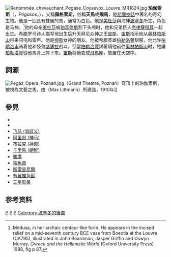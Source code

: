 {{noteTA
|1=zh-cn: 珀伽索斯; zh-tw:佩加索斯;
}}
{{redirect|飞马}}
{{Infobox deity
  | type             = Greek
  | name             = 珀伽索斯
  | image            = The-Winged-Horse.jpg
  | image_size       = 
  | alt              = 
  | caption          = '''神駒騰飛圖'''<br/>柏勒洛豐（Bellerophon）駕馭珀伽索斯（1914）
  | god_of           = 天空
}}
[[File:Renommée_chevauchant_Pegase_Coysevox_Louvre_MR1824.jpg|left]]
'''珀伽索斯'''（{{lang-grc|Πήγασος}}，''Pégasos''，{{lang-la|''Pegasus''}}），又稱'''佩格索斯'''，俗稱'''天馬'''或'''飛馬'''，是[[希臘神話|希臘神話]]中著名的奇幻生物。他是一匹長有雙翼的馬，通常为白色。他是[[美杜莎|美杜莎]]與海神[[波塞冬|波塞冬]]所生，角色是马神。<ref>Medusa, in her archaic centaur-like form. He appears in the incised relief on a mid-seventh century BCE vase from Boeotia at the Louvre (CA795), illustrated in John Boardman, Jasper Griffin and Oswyn Murray, ''Greece and the Hellenistic World'' (Oxford University Press) 1988, fig p 87.</ref>他的母亲[[美杜莎|美杜莎]]被[[珀耳修斯|珀耳修斯]]割下头颅时，他和兄弟巨人[[克律薩俄耳|克律薩俄耳]]一起出生。希腊罗马诗人描写他出生后升天拜见众神之王[[宙斯|宙斯]]，[[宙斯|宙斯]]指示他从[[奥林帕斯山|奥林帕斯山]]带来闪电和雷声。他是[[缪斯|缪斯]]女神的朋友。他被希腊英雄[[柏勒洛豐|柏勒洛豐]]馴服，他允许[[柏勒洛丰|柏勒洛丰]]骑着他和怪兽[[喀邁拉|喀邁拉]]战斗。但當[[柏勒洛豐|柏勒洛豐]]試著騎他前往[[奥林帕斯山|奥林帕斯山]]时，牠讓[[柏勒洛豐|柏勒洛豐]]從他馬背上摔下來。[[宙斯|宙斯]]将他变成[[飛馬座|飛馬座]]，放置在天空中。

== 詞源 ==
[[File:Pegaz_Opera_Poznań.jpg|thumb]]（Grand Theatre, Poznań）穹頂上的珀伽索斯，被視為文藝之馬，由{{link-en|马克斯·利特曼|Max Littmann}}（Max Littmann）所建造，1910年]]

== 參見 ==
* {{le|神话中的混血生物|Hybrid creatures in mythology}}
* {{le|神话中混血生物列表|List of hybrid creatures in mythology}}
* [[飞马_(消歧义)|飞马 (消歧义)]]
* [[阿里翁_(神马)|阿里翁 (神马)]]
* [[布拉克_(神兽)|布拉克 (神兽)]]
* [[千里馬_(朝鮮)|千里馬 (朝鮮)]]
* [[骏鹰|骏鹰]]
* [[独角兽|独角兽]]
* [[斯雷普尼爾|斯雷普尼爾]]
* [[有翼獨角獸|有翼獨角獸]]
* [[三星影業|三星影業]]

==参考资料==
{{reflist}}

{{希腊传说生物}}

[[Category:希腊神话生物|P]]
[[Category:神话传说中的马|P]]
[[Category:有複數生物特徵的傳說生物|P]]
[[Category:波塞冬的後裔|Category:波塞冬的後裔]]